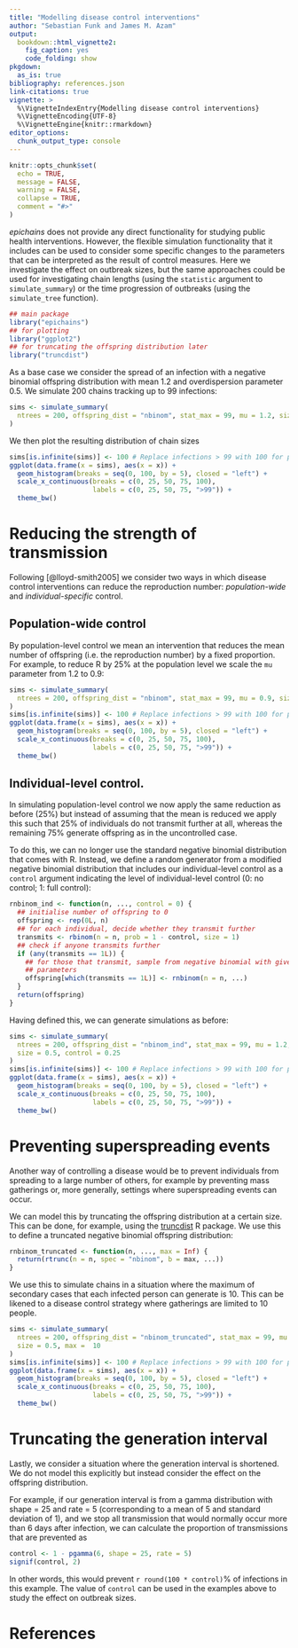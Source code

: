 ```yaml
---
title: "Modelling disease control interventions"
author: "Sebastian Funk and James M. Azam"
output:
  bookdown::html_vignette2:
    fig_caption: yes
    code_folding: show
pkgdown:
  as_is: true
bibliography: references.json
link-citations: true
vignette: >
  %\VignetteIndexEntry{Modelling disease control interventions}
  %\VignetteEncoding{UTF-8}
  %\VignetteEngine{knitr::rmarkdown}
editor_options: 
  chunk_output_type: console
---
```


```r
knitr::opts_chunk$set(
  echo = TRUE,
  message = FALSE,
  warning = FALSE,
  collapse = TRUE,
  comment = "#>"
)
```

_epichains_ does not provide any direct functionality for studying public health interventions.
However, the flexible simulation functionality that it includes can be used to consider some specific changes to the parameters that can be interpreted as the result of control measures.
Here we investigate the effect on outbreak sizes, but the same approaches could be used for investigating chain lengths (using the `statistic` argument to `simulate_summary`) or the time progression of outbreaks (using the `simulate_tree` function).

```r
## main package
library("epichains")
## for plotting
library("ggplot2")
## for truncating the offspring distribution later
library("truncdist")
```

As a base case we consider the spread of an infection with a negative binomial offspring distribution with mean 1.2 and overdispersion parameter 0.5.
We simulate 200 chains tracking up to 99 infections:

```r
sims <- simulate_summary(
  ntrees = 200, offspring_dist = "nbinom", stat_max = 99, mu = 1.2, size = 0.5
)
```

We then plot the resulting distribution of chain sizes
```r
sims[is.infinite(sims)] <- 100 # Replace infections > 99 with 100 for plotting.
ggplot(data.frame(x = sims), aes(x = x)) +
  geom_histogram(breaks = seq(0, 100, by = 5), closed = "left") +
  scale_x_continuous(breaks = c(0, 25, 50, 75, 100),
                     labels = c(0, 25, 50, 75, ">99")) +
  theme_bw()
```

# Reducing the strength of transmission

Following [@lloyd-smith2005] we consider two ways in which disease control interventions can reduce the reproduction number: _population-wide_ and _individual-specific_ control.

## Population-wide control

By population-level control we mean an intervention that reduces the mean number of offspring (i.e. the reproduction number) by a fixed proportion.
For example, to reduce R by 25% at the population level we scale the `mu` parameter from 1.2 to 0.9:

```r
sims <- simulate_summary(
  ntrees = 200, offspring_dist = "nbinom", stat_max = 99, mu = 0.9, size = 0.5
)
sims[is.infinite(sims)] <- 100 # Replace infections > 99 with 100 for plotting.
ggplot(data.frame(x = sims), aes(x = x)) +
  geom_histogram(breaks = seq(0, 100, by = 5), closed = "left") +
  scale_x_continuous(breaks = c(0, 25, 50, 75, 100),
                     labels = c(0, 25, 50, 75, ">99")) +
  theme_bw()
```

## Individual-level control.

In simulating population-level control we now apply the same reduction as before (25%) but instead of assuming that the mean is reduced we apply this such that 25% of individuals do not transmit further at all, whereas the remaining 75% generate offspring as in the uncontrolled case.

To do this, we can no longer use the standard negative binomial distribution that comes with R.
Instead, we define a random generator from a modified negative binomial distribution that includes our individual-level control as a `control` argument indicating the level of individual-level control (0: no control; 1: full control):

```r
rnbinom_ind <- function(n, ..., control = 0) {
  ## initialise number of offspring to 0
  offspring <- rep(0L, n)
  ## for each individual, decide whether they transmit further
  transmits <- rbinom(n = n, prob = 1 - control, size = 1)
  ## check if anyone transmits further
  if (any(transmits == 1L)) {
    ## for those that transmit, sample from negative binomial with given
    ## parameters
    offspring[which(transmits == 1L)] <- rnbinom(n = n, ...)
  }
  return(offspring)
}
```

Having defined this, we can generate simulations as before:

```r
sims <- simulate_summary(
  ntrees = 200, offspring_dist = "nbinom_ind", stat_max = 99, mu = 1.2,
  size = 0.5, control = 0.25
)
sims[is.infinite(sims)] <- 100 # Replace infections > 99 with 100 for plotting.
ggplot(data.frame(x = sims), aes(x = x)) +
  geom_histogram(breaks = seq(0, 100, by = 5), closed = "left") +
  scale_x_continuous(breaks = c(0, 25, 50, 75, 100),
                     labels = c(0, 25, 50, 75, ">99")) +
  theme_bw()
```

# Preventing superspreading events

Another way of controlling a disease would be to prevent individuals from spreading to a large number of others, for example by preventing mass gatherings or, more generally, settings where superspreading events can occur.

We can model this by truncating the offspring distribution at a certain size.
This can be done, for example, using the [truncdist](https://cran.r-project.org/package=truncdist) R package.
We use this to define a truncated negative binomial offspring distribution:

```r
rnbinom_truncated <- function(n, ..., max = Inf) {
  return(rtrunc(n = n, spec = "nbinom", b = max, ...))
}
```

We use this to simulate chains in a situation where the maximum of secondary cases that each infected person can generate is 10.
This can be likened to a disease control strategy where gatherings are limited to 10 people.

```r
sims <- simulate_summary(
  ntrees = 200, offspring_dist = "nbinom_truncated", stat_max = 99, mu = 1.2,
  size = 0.5, max =  10
)
sims[is.infinite(sims)] <- 100 # Replace infections > 99 with 100 for plotting.
ggplot(data.frame(x = sims), aes(x = x)) +
  geom_histogram(breaks = seq(0, 100, by = 5), closed = "left") +
  scale_x_continuous(breaks = c(0, 25, 50, 75, 100),
                     labels = c(0, 25, 50, 75, ">99")) +
  theme_bw()
```

# Truncating the generation interval

Lastly, we consider a situation where the generation interval is shortened.
We do not model this explicitly but instead consider the effect on the offspring distribution.

For example, if our generation interval is from a gamma distribution with shape = 25 and rate = 5 (corresponding to a mean of 5 and standard deviation of 1), and we stop all transmission that would normally occur more than 6 days after infection, we can calculate the proportion of transmissions that are prevented as

```r
control <- 1 - pgamma(6, shape = 25, rate = 5)
signif(control, 2)
```


In other words, this would prevent `r round(100 * control)`% of infections in this example.
The value of `control` can be used in the examples above to study the effect on outbreak sizes.

# References
